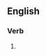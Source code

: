==English==

===Verb===
{{head|en|present participle}}

# {{present participle of|cyclize|lang=en|nocat=1}}